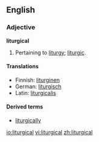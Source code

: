 ==English==
===Adjective===
'''liturgical'''

# Pertaining to [[liturgy]]; [[liturgic]].

====Translations====
*Finnish: [[liturginen]]
*German: [[liturgisch]]
*Latin: [[liturgicalis]]

====Derived terms====
* [[liturgically]]

[[io:liturgical]]
[[vi:liturgical]]
[[zh:liturgical]]